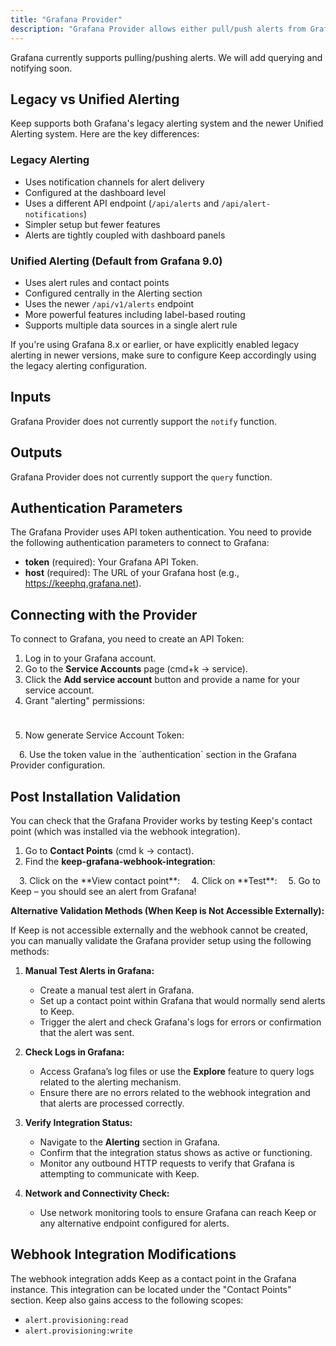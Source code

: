 ```yaml
---
title: "Grafana Provider"
description: "Grafana Provider allows either pull/push alerts from Grafana to Keep."
---
```

<Tip>Grafana currently supports pulling/pushing alerts. We will add querying and notifying soon.</Tip>

## Legacy vs Unified Alerting

Keep supports both Grafana's legacy alerting system and the newer Unified Alerting system. Here are the key differences:

### Legacy Alerting
- Uses notification channels for alert delivery
- Configured at the dashboard level
- Uses a different API endpoint (`/api/alerts` and `/api/alert-notifications`)
- Simpler setup but fewer features
- Alerts are tightly coupled with dashboard panels

### Unified Alerting (Default from Grafana 9.0)
- Uses alert rules and contact points
- Configured centrally in the Alerting section
- Uses the newer `/api/v1/alerts` endpoint
- More powerful features including label-based routing
- Supports multiple data sources in a single alert rule

<Note>
If you're using Grafana 8.x or earlier, or have explicitly enabled legacy alerting in newer versions, make sure to configure Keep accordingly using the legacy alerting configuration.
</Note>

## Inputs

Grafana Provider does not currently support the `notify` function.

## Outputs

Grafana Provider does not currently support the `query` function.

## Authentication Parameters

The Grafana Provider uses API token authentication. You need to provide the following authentication parameters to connect to Grafana:

- **token** (required): Your Grafana API Token.
- **host** (required): The URL of your Grafana host (e.g., https://keephq.grafana.net).

## Connecting with the Provider

To connect to Grafana, you need to create an API Token:

1. Log in to your Grafana account.
2. Go to the **Service Accounts** page (cmd+k -> service).
3. Click the **Add service account** button and provide a name for your service account.
4. Grant "alerting" permissions:

<Frame
    width="100"
  height="200">
  <img height="10" src="/images/grafana_sa.png" />
</Frame>

5. Now generate Service Account Token:

<Frame
    width="100"
  height="200">
  <img height="10" src="/images/grafana_sa_2.png" />
</Frame>
6. Use the token value in the `authentication` section in the Grafana Provider configuration.

## Post Installation Validation

You can check that the Grafana Provider works by testing Keep's contact point (which was installed via the webhook integration).

1. Go to **Contact Points** (cmd k -> contact).
2. Find the **keep-grafana-webhook-integration**:

<Frame
    width="100"
  height="200">
  <img height="10" src="/images/grafana_sa_3.png" />
</Frame>
3. Click on the **View contact point**:

<Frame
    width="100"
  height="200">
  <img height="10" src="/images/grafana_sa_4.png" />
</Frame>
4. Click on **Test**:

<Frame
    width="100"
  height="200">
  <img height="10" src="/images/grafana_sa_5.png" />
</Frame>
5. Go to Keep – you should see an alert from Grafana!

**Alternative Validation Methods (When Keep is Not Accessible Externally):**

If Keep is not accessible externally and the webhook cannot be created, you can manually validate the Grafana provider setup using the following methods:

1. **Manual Test Alerts in Grafana:**
   - Create a manual test alert in Grafana.
   - Set up a contact point within Grafana that would normally send alerts to Keep.
   - Trigger the alert and check Grafana's logs for errors or confirmation that the alert was sent.

2. **Check Logs in Grafana:**
   - Access Grafana’s log files or use the **Explore** feature to query logs related to the alerting mechanism.
   - Ensure there are no errors related to the webhook integration and that alerts are processed correctly.

3. **Verify Integration Status:**
   - Navigate to the **Alerting** section in Grafana.
   - Confirm that the integration status shows as active or functioning.
   - Monitor any outbound HTTP requests to verify that Grafana is attempting to communicate with Keep.

4. **Network and Connectivity Check:**
   - Use network monitoring tools to ensure Grafana can reach Keep or any alternative endpoint configured for alerts.

## Webhook Integration Modifications

The webhook integration adds Keep as a contact point in the Grafana instance. This integration can be located under the "Contact Points" section. Keep also gains access to the following scopes:
- `alert.provisioning:read`
- `alert.provisioning:write`
